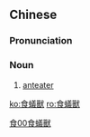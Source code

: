 {{also|食蚁兽}}
==Chinese==
{{zh-forms|s=食蚁兽}}

===Pronunciation===
{{zh-pron
|m=shíyǐshòu
|c=sik6 ngai5 sau3
|cat=n
}}

===Noun===
{{zh-noun|mw=隻}}

# [[anteater]]

[[Category:zh:Mammals|食00食蟻獸]]

[[ko:食蟻獸]]
[[ro:食蟻獸]]